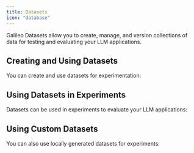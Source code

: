 ```yaml
---
title: Datasets
icon: "database"
---
```



Galileo Datasets allow you to create, manage, and version collections of data for testing and evaluating your LLM applications.

## Creating and Using Datasets

You can create and use datasets for experimentation:

<CodeGroup>
<SnippetCreateDataset />
</CodeGroup>

## Using Datasets in Experiments

Datasets can be used in experiments to evaluate your LLM applications:

<CodeGroup>
<SnippetExperiments />
</CodeGroup>

## Using Custom Datasets

You can also use locally generated datasets for experiments:

<CodeGroup>
<SnippetCustomDatasets />
</CodeGroup>
